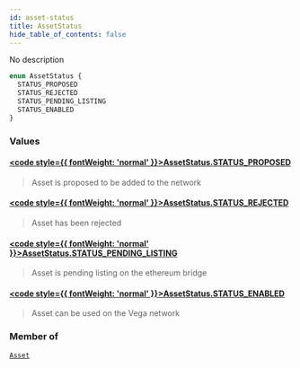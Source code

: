 ```yaml
---
id: asset-status
title: AssetStatus
hide_table_of_contents: false
---
```








No description

```graphql
enum AssetStatus {
  STATUS_PROPOSED
  STATUS_REJECTED
  STATUS_PENDING_LISTING
  STATUS_ENABLED
}
```


### Values

#### [<code style={{ fontWeight: 'normal' }}>AssetStatus.<b>STATUS_PROPOSED</b></code>](#) 
> Asset is proposed to be added to the network
> 

#### [<code style={{ fontWeight: 'normal' }}>AssetStatus.<b>STATUS_REJECTED</b></code>](#) 
> Asset has been rejected
> 

#### [<code style={{ fontWeight: 'normal' }}>AssetStatus.<b>STATUS_PENDING_LISTING</b></code>](#) 
> Asset is pending listing on the ethereum bridge
> 

#### [<code style={{ fontWeight: 'normal' }}>AssetStatus.<b>STATUS_ENABLED</b></code>](#) 
> Asset can be used on the Vega network
> 



### Member of

[`Asset`](/docs/testnet/graphql/objects/asset)  <Badge class="secondary" text="object"/>



